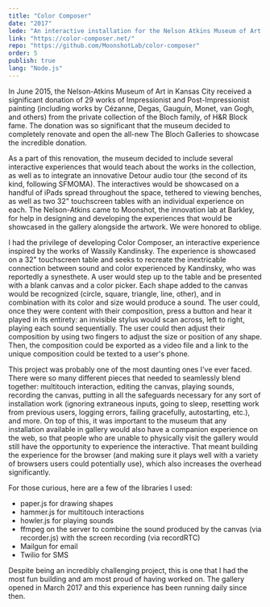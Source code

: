 ```yaml
---
title: "Color Composer"
date: "2017"
lede: "An interactive installation for the Nelson Atkins Museum of Art."
link: "https://color-composer.net/"
repo: "https://github.com/MoonshotLab/color-composer"
order: 5
publish: true
lang: "Node.js"
---
```




<div class="blog-section">

In June 2015, the <XA href="https://nelson-atkins.org/">Nelson-Atkins Museum of Art</XA> in Kansas City received a significant donation of 29 works of Impressionist and Post-Impressionist painting (including works by Cézanne, Degas, Gauguin, Monet, van Gogh, and <XA href="https://nelson-atkins.org/the-bloch-galleries/">others</XA>) from the private collection of the Bloch family, of H&R Block fame. The donation was so significant that the museum decided to completely renovate and open  the all-new The Bloch Galleries to showcase the incredible donation.

As a part of this renovation, the museum decided to include several interactive experiences that would teach about the works in the collection, as well as to integrate an innovative <XA href="https://www.detour.com/">Detour</XA> audio tour (the second of its kind, following SFMOMA). The interactives would be showcased on a handful of iPads spread throughout the space, tethered to viewing benches, as well as two 32" touchscreen tables with an individual experience on each. The Nelson-Atkins came to Moonshot, the innovation lab at <XA href="https://www.barkleyus.com/">Barkley</XA>, for help in designing and developing the experiences that would be showcased in the gallery alongside the artwork. We were honored to oblige.

<div class="blog-inset">
  <ZoomImage src={staticPic} zoomSrc={staticPicZoom} alt='Video Screenshot' />
</div>

I had the privilege of developing Color Composer, an interactive experience inspired by the works of Wassily Kandinsky. The experience is showcased on a 32" touchscreen table and seeks to recreate the inextricable connection between sound and color experienced by Kandinsky, who was reportedly a <XA href="https://en.wikipedia.org/wiki/Synesthesia">synesthete</XA>. A user would step up to the table and be presented with a blank canvas and a color picker. Each shape added to the canvas would be recognized (circle, square, triangle, line, other), and in combination with its color and size would produce a sound. The user could, once they were content with their composition, press a button and hear it played in its entirety: an invisible stylus would scan across, left to right, playing each sound sequentially. The user could then adjust their composition by using two fingers to adjust the size or position of any shape. Then, the composition could be exported as a video file and a link to the unique composition could be texted to a user's phone.

<div class="blog-inset">
  <ZoomImage src={canvas} zoomSrc={canvasZoom} alt='Canvas' />
</div>

This project was probably one of the most daunting ones I've ever faced. There were so many different pieces that needed to seamlessly blend together: multitouch interaction, editing the canvas, playing sounds, recording the canvas, putting in all the safeguards necessary for any sort of installation work (ignoring extraneous inputs, going to sleep, resetting work from previous users, logging errors, failing gracefully, autostarting, etc.), and more. On top of this, it was important to the museum that any installation available in gallery would also have a companion experience on the web, so that people who are unable to physically visit the gallery would still have the opportunity to experience the interactive. That meant building the experience for the browser (and making sure it plays well with a variety of browsers users could potentially use), which also increases the overhead significantly.

For those curious, here are a few of the libraries I used:
  * <XA href="http://paperjs.org/">paper.js</XA> for drawing shapes
  * <XA href="https://hammerjs.github.io/">hammer.js</XA> for multitouch interactions
  * <XA href="https://howlerjs.com/">howler.js</XA> for playing sounds
  * <XA href="https://www.ffmpeg.org/">ffmpeg</XA> on the server to combine the sound produced by the canvas (via <XA href="https://github.com/mattdiamond/Recorderjs">recorder.js</XA>) with the screen recording (via <XA href="https://github.com/muaz-khan/RecordRTC/">recordRTC</XA>)
  * <XA href="https://www.mailgun.com/">Mailgun</XA> for email
  * <XA href="https://www.twilio.com/sms/">Twilio</XA> for SMS

Despite being an incredibly challenging project, this is one that I had the most fun building and am most proud of having worked on. The gallery opened in March 2017 and this experience has been running daily since then.
</div>
